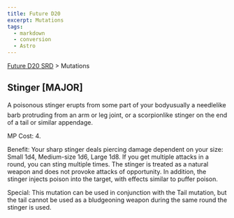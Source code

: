 ```yaml
---
title: Future D20
excerpt: Mutations
tags:
  - markdown
  - conversion
  - Astro
---
```






[Future D20 SRD]( / ) > Mutations




## Stinger [MAJOR]


A poisonous stinger erupts from some part of your bodyusually a needlelike barb protruding from an arm or leg joint, or a scorpionlike stinger on the end of a tail or similar appendage.


MP Cost: 4.


Benefit: Your sharp stinger deals piercing damage dependent on your size: Small 1d4, Medium-size 1d6, Large 1d8. If you get multiple attacks in a round, you can sting multiple times. The stinger is treated as a natural weapon and does not provoke attacks of opportunity. In addition, the stinger injects poison into the target, with effects similar to puffer poison.


Special: This mutation can be used in conjunction with the Tail mutation, but the tail cannot be used as a bludgeoning weapon during the same round the stinger is used.



